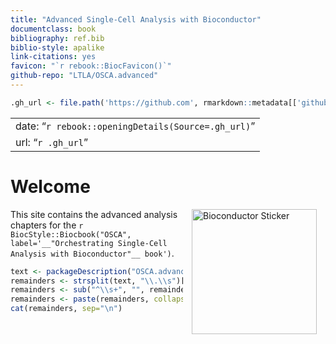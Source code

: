 ```yaml
--- 
title: "Advanced Single-Cell Analysis with Bioconductor"
documentclass: book
bibliography: ref.bib
biblio-style: apalike
link-citations: yes
favicon: "`r rebook::BiocFavicon()`"
github-repo: "LTLA/OSCA.advanced"
---
```


```r
.gh_url <- file.path('https://github.com', rmarkdown::metadata[['github-repo']])
```

---
date: "`r rebook::openingDetails(Source=.gh_url)`"
url: "`r .gh_url`"
---

# Welcome {-}

<a href="https://bioconductor.org"><img src="`r rebook::BiocSticker('animated')`" width="200" alt="Bioconductor Sticker" align="right" style="margin: 0 1em 0 1em" /></a> 

This site contains the advanced analysis chapters for the `r BiocStyle::Biocbook("OSCA", label='__"Orchestrating Single-Cell Analysis with Bioconductor"__ book')`.
```r
text <- packageDescription("OSCA.advanced")$Description
remainders <- strsplit(text, "\\.\\s")[[1]][-1]
remainders <- sub("^\\s+", "", remainders)
remainders <- paste(remainders, collapse=". ")
cat(remainders, sep="\n")
```
